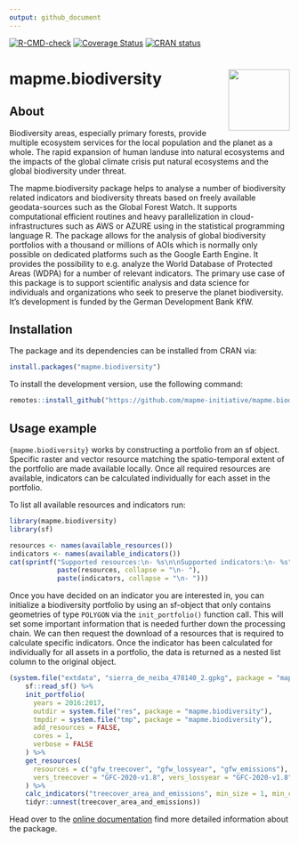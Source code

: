 ```yaml
---
output: github_document
---
```

<!-- badges: start -->
[![R-CMD-check](https://github.com/mapme-initiative/mapme.biodiversity/workflows/R-CMD-check/badge.svg)](https://github.com/mapme-initiative/mapme.biodiversity/actions)
[![Coverage Status](https://img.shields.io/codecov/c/github/mapme-initiative/mapme.biodiversity/master.svg)](https://codecov.io/github/mapme-initiative/mapme.biodiversity?branch=master)
[![CRAN status](https://www.r-pkg.org/badges/version/mapme.biodiversity)](https://CRAN.R-project.org/package=mapme.biodiversity)
<!-- badges: end -->

# mapme.biodiversity <img src="man/figures/logo.png" align="right" height="110"/>

## About

Biodiversity areas, especially primary forests, provide multiple ecosystem services for the local population and the planet as a whole. The rapid expansion of human landuse into natural ecosystems and the impacts of the global climate crisis put natural ecosystems and the global biodiversity under threat. 

The mapme.biodiversity package helps to analyse a number of biodiversity related indicators and biodiversity threats based on freely available geodata-sources such as the Global Forest Watch. It supports computational efficient routines and heavy parallelization in cloud-infrastructures such as AWS or AZURE using in the statistical programming language R. The package allows for the analysis of global biodiversity portfolios with a thousand or millions of AOIs which is normally only possible on dedicated platforms such as the Google Earth Engine. It provides the possibility to e.g. analyze the World Database of Protected Areas (WDPA) for a number of relevant indicators. The primary use case of this package is to support scientific analysis and data science for individuals and organizations who seek to preserve the planet biodiversity. It's development is funded by the German Development Bank KfW.  


## Installation

The package and its dependencies can be installed from CRAN via:

```r
install.packages("mapme.biodiversity")
```

To install the development version, use the following command:

```r
remotes::install_github("https://github.com/mapme-initiative/mapme.biodiversity")
```

## Usage example

`{mapme.biodiversity}` works by constructing a portfolio from an sf object.
Specific raster and vector resource matching the spatio-temporal extent of the
portfolio are made available locally. Once all required resources are available, 
indicators can be calculated individually for each asset in the portfolio.

To list all available resources and indicators run:

```r
library(mapme.biodiversity)
library(sf)

resources <- names(available_resources())
indicators <- names(available_indicators())
cat(sprintf("Supported resources:\n- %s\n\nSupported indicators:\n- %s",
            paste(resources, collapse = "\n- "),
            paste(indicators, collapse = "\n- ")))
```

Once you have decided on an indicator you are interested in, you can initialize 
a biodiversity portfolio by using an sf-object that only contains geometries of 
type `POLYGON` via the `init_portfolio()` function call. This will set some 
important information that is needed further down the processing 
chain. We can then request the download of a resources that is required to 
calculate specific indicators. Once the indicator has been calculated for
individually for all assets in a portfolio, the data is returned as a nested 
list column to the original object. 

```r
(system.file("extdata", "sierra_de_neiba_478140_2.gpkg", package = "mapme.biodiversity") %>%
    sf::read_sf() %>%
    init_portfolio(
      years = 2016:2017,
      outdir = system.file("res", package = "mapme.biodiversity"),
      tmpdir = system.file("tmp", package = "mapme.biodiversity"),
      add_resources = FALSE,
      cores = 1,
      verbose = FALSE
    ) %>%
    get_resources(
      resources = c("gfw_treecover", "gfw_lossyear", "gfw_emissions"),
      vers_treecover = "GFC-2020-v1.8", vers_lossyear = "GFC-2020-v1.8"
    ) %>%
    calc_indicators("treecover_area_and_emissions", min_size = 1, min_cover = 30) %>%
    tidyr::unnest(treecover_area_and_emissions))
```

Head over to the [online documentation](https://mapme-initiative.github.io/mapme.biodiversity/index.html) 
find more detailed information about the package.
